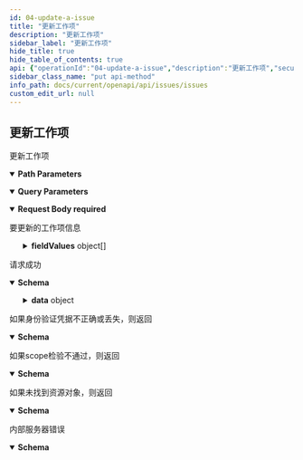 ```yaml
---
id: 04-update-a-issue
title: "更新工作项"
description: "更新工作项"
sidebar_label: "更新工作项"
hide_title: true
hide_table_of_contents: true
api: {"operationId":"04-update-a-issue","description":"更新工作项","security":[{"oauth2":["write:project:issue"]}],"parameters":[{"name":"teamID","in":"query","description":"团队ID","required":true,"schema":{"type":"string"}},{"name":"issueID","in":"path","description":"工作项ID","required":true,"schema":{"type":"string"}}],"requestBody":{"description":"要更新的工作项信息","content":{"application/json":{"schema":{"type":"object","properties":{"assignee":{"maxLength":8,"minLength":1,"type":"string","description":"工作项负责人"},"title":{"maxLength":1024,"minLength":1,"type":"string","description":"工作项负责人"},"fieldValues":{"type":"array","description":"工作项属性信息","items":{"required":["fieldID","type","value"],"type":"object","properties":{"fieldID":{"description":"属性ID","minLength":8,"type":"string"},"type":{"minimum":1,"type":"integer","description":"属性类型"},"value":{"type":"object","properties":{},"description":"属性值"}},"title":"FieldValues"}}},"example":{"assignee":"5f1f3b91","title":"测试工作项","fieldValues":[{"fieldID":"3b9b9c87","value":"测试属性"}]},"title":"UpdateIssueRequest"}}},"required":true},"responses":{"200":{"description":"请求成功","content":{"application/json":{"schema":{"type":"object","properties":{"data":{"type":"object","properties":{"id":{"type":"string","description":"工作项ID"},"number":{"type":"integer","description":"工作项编号"},"title":{"type":"string","description":"工作项标题"},"projectID":{"type":"string","description":"工作项所属项目ID"},"issueTypeID":{"type":"string","description":"工作项类型ID"},"parentID":{"type":"string","description":"父工作项ID"}}},"result":{"type":"string","description":"本次请求结果,SUCCESS|FAIL"},"errorCode":{"type":"string","description":"本次请求错误码"},"errorMsg":{"type":"string","description":"本次请求错误信息"}},"example":[{"result":"SUCCESS","data":{"id":"5f1f3b93","number":1,"title":"测试工作项","projectID":"5f1f3b93kijun654","issueTypeID":"njkib897","parentID":"tgmlo876"}},{"result":"FAIL","errorCode":"NotFound","errorMsg":"NotFound issue"}],"title":"UpdateSuccessResponse"}}}},"401":{"description":"如果身份验证凭据不正确或丢失，则返回","content":{"application/json":{"schema":{"description":"Access token 无效","type":"object","properties":{"result":{"type":"string","description":"本次请求结果,SUCCESS|FAIL"},"errorCode":{"type":"string","description":"本次请求错误码"},"errorMsg":{"type":"string","description":"本次请求错误信息"}},"example":{"result":"FAIL","errorCode":"Unauthorized","errorMsg":"Access token is invalid"},"title":"BadResponse401"}}}},"403":{"description":"如果scope检验不通过，则返回","content":{"application/json":{"schema":{"description":"scope 无效","type":"object","properties":{"result":{"type":"string","description":"本次请求结果,SUCCESS|FAIL"},"errorCode":{"type":"string","description":"本次请求错误码"},"errorMsg":{"type":"string","description":"本次请求错误信息"}},"example":{"result":"FAIL","errorCode":"Forbidden","errorMsg":"Scope is invalid"},"title":"BadResponse403"}}}},"404":{"description":"如果未找到资源对象，则返回","content":{"application/json":{"schema":{"description":"未找到对应的资源｜接口不存在","type":"object","properties":{"result":{"type":"string","description":"本次请求结果,SUCCESS|FAIL"},"errorCode":{"type":"string","description":"本次请求错误码"},"errorMsg":{"type":"string","description":"本次请求错误信息"}},"example":{"result":"FAIL","errorCode":"NotFound","errorMsg":"Not Found"},"title":"BadResponse404"}}}},"500":{"description":"内部服务器错误","content":{"application/json":{"schema":{"description":"内部服务错误","type":"object","properties":{"result":{"type":"string","description":"本次请求结果,SUCCESS|FAIL"},"errorCode":{"type":"string","description":"本次请求错误码"},"errorMsg":{"type":"string","description":"本次请求错误信息"}},"example":{"result":"FAIL","errorCode":"Internal Server Error","errorMsg":"Internal Server Error"},"title":"BadResponse500"}}}}},"x-codegen-request-body-name":"body","extensions":[{"key":"x-codegen-request-body-name","value":"body"}],"method":"put","path":"/project/issues/{issueID}","servers":[{"url":"https://your-domain/openapi/v1"},{"url":"http://your-domain/openapi/v1"}],"securitySchemes":{"oauth2":{"type":"oauth2","flows":{"authorizationCode":{"authorizationUrl":"https://your-domain/oauth2/authorize","tokenUrl":"https://your-domain/oauth2/token","scopes":{"write:project:issue":"新增、修改、删除工作项","read:project:issue":"获取工作项信息"}}}}},"jsonRequestBodyExample":{"assignee":"5f1f3b91","title":"测试工作项","fieldValues":[{"fieldID":"3b9b9c87","value":"测试属性"}]},"info":{"title":"Issues","version":"1.0","description":"此资源代表工作项。使用它来获取、创建、更新和删除工作项。\n"},"postman":{"name":"更新工作项","description":{"content":"更新工作项","type":"text/plain"},"url":{"path":["project","issues",":issueID"],"host":["{{baseUrl}}"],"query":[{"disabled":false,"description":{"content":"(Required) 团队ID","type":"text/plain"},"key":"teamID","value":""}],"variable":[{"disabled":false,"description":{"content":"(Required) 工作项ID","type":"text/plain"},"type":"any","value":"","key":"issueID"}]},"header":[{"key":"Content-Type","value":"application/json"},{"key":"Accept","value":"application/json"}],"method":"PUT","body":{"mode":"raw","raw":"\"\"","options":{"raw":{"language":"json"}}},"auth":{"type":"oauth2","oauth2":[]}}}
sidebar_class_name: "put api-method"
info_path: docs/current/openapi/api/issues/issues
custom_edit_url: null
---
```



## 更新工作项



更新工作项

<details style={{"marginBottom":"1rem"}} data-collapsed={false} open={true}><summary style={{}}><strong>Path Parameters</strong></summary><div><ul><ParamsItem className={"paramsItem"} param={{"name":"issueID","in":"path","description":"工作项ID","required":true,"schema":{"type":"string"}}}></ParamsItem></ul></div></details><details style={{"marginBottom":"1rem"}} data-collapsed={false} open={true}><summary style={{}}><strong>Query Parameters</strong></summary><div><ul><ParamsItem className={"paramsItem"} param={{"name":"teamID","in":"query","description":"团队ID","required":true,"schema":{"type":"string"}}}></ParamsItem></ul></div></details><MimeTabs><TabItem label={"application/json"} value={"application/json-schema"}><details style={{}} data-collapsed={false} open={true}><summary style={{"textAlign":"left"}}><strong>Request Body</strong><strong style={{"fontSize":"var(--ifm-code-font-size)","color":"var(--openapi-required)"}}> required</strong></summary><div style={{"textAlign":"left","marginLeft":"1rem"}}><div style={{"marginTop":"1rem","marginBottom":"1rem"}}>

要更新的工作项信息

</div></div><ul style={{"marginLeft":"1rem"}}><SchemaItem collapsible={false} name={"assignee"} required={false} schemaName={"string"} qualifierMessage={"**Possible values:** `non-empty` and `<= 8 characters`"} schema={{"maxLength":8,"minLength":1,"type":"string","description":"工作项负责人"}}></SchemaItem><SchemaItem collapsible={false} name={"title"} required={false} schemaName={"string"} qualifierMessage={"**Possible values:** `non-empty` and `<= 1024 characters`"} schema={{"maxLength":1024,"minLength":1,"type":"string","description":"工作项负责人"}}></SchemaItem><SchemaItem collapsible={true} className={"schemaItem"}><details style={{}}><summary style={{}}><strong>fieldValues</strong><span style={{"opacity":"0.6"}}> object[]</span></summary><div style={{"marginLeft":"1rem"}}><div style={{"marginTop":".5rem","marginBottom":".5rem"}}>

工作项属性信息

</div><li><div style={{"fontSize":"var(--ifm-code-font-size)","opacity":"0.6","marginLeft":"-.5rem","paddingBottom":".5rem"}}>Array [</div></li><SchemaItem collapsible={false} name={"fieldID"} required={true} schemaName={"string"} qualifierMessage={"**Possible values:** `>= 8 characters`"} schema={{"description":"属性ID","minLength":8,"type":"string"}}></SchemaItem><SchemaItem collapsible={false} name={"type"} required={true} schemaName={"integer"} qualifierMessage={"**Possible values:** `>= 1`"} schema={{"minimum":1,"type":"integer","description":"属性类型"}}></SchemaItem><SchemaItem collapsible={true} className={"schemaItem"}><details style={{}}><summary style={{}}><strong>value</strong><span style={{"opacity":"0.6"}}> object</span><strong style={{"fontSize":"var(--ifm-code-font-size)","color":"var(--openapi-required)"}}> required</strong></summary><div style={{"marginLeft":"1rem"}}><div style={{"marginTop":".5rem","marginBottom":".5rem"}}>

属性值

</div></div></details></SchemaItem><li><div style={{"fontSize":"var(--ifm-code-font-size)","opacity":"0.6","marginLeft":"-.5rem"}}>]</div></li></div></details></SchemaItem></ul></details></TabItem></MimeTabs><div><ApiTabs><TabItem label={"200"} value={"200"}><div>

请求成功

</div><div><MimeTabs schemaType={"response"}><TabItem label={"application/json"} value={"application/json"}><SchemaTabs><TabItem label={"Schema"} value={"Schema"}><details style={{}} data-collapsed={false} open={true}><summary style={{"textAlign":"left"}}><strong>Schema</strong></summary><div style={{"textAlign":"left","marginLeft":"1rem"}}></div><ul style={{"marginLeft":"1rem"}}><SchemaItem collapsible={true} className={"schemaItem"}><details style={{}}><summary style={{}}><strong>data</strong><span style={{"opacity":"0.6"}}> object</span></summary><div style={{"marginLeft":"1rem"}}><SchemaItem collapsible={false} name={"id"} required={false} schemaName={"string"} qualifierMessage={undefined} schema={{"type":"string","description":"工作项ID"}}></SchemaItem><SchemaItem collapsible={false} name={"number"} required={false} schemaName={"integer"} qualifierMessage={undefined} schema={{"type":"integer","description":"工作项编号"}}></SchemaItem><SchemaItem collapsible={false} name={"title"} required={false} schemaName={"string"} qualifierMessage={undefined} schema={{"type":"string","description":"工作项标题"}}></SchemaItem><SchemaItem collapsible={false} name={"projectID"} required={false} schemaName={"string"} qualifierMessage={undefined} schema={{"type":"string","description":"工作项所属项目ID"}}></SchemaItem><SchemaItem collapsible={false} name={"issueTypeID"} required={false} schemaName={"string"} qualifierMessage={undefined} schema={{"type":"string","description":"工作项类型ID"}}></SchemaItem><SchemaItem collapsible={false} name={"parentID"} required={false} schemaName={"string"} qualifierMessage={undefined} schema={{"type":"string","description":"父工作项ID"}}></SchemaItem></div></details></SchemaItem><SchemaItem collapsible={false} name={"result"} required={false} schemaName={"string"} qualifierMessage={undefined} schema={{"type":"string","description":"本次请求结果,SUCCESS|FAIL"}}></SchemaItem><SchemaItem collapsible={false} name={"errorCode"} required={false} schemaName={"string"} qualifierMessage={undefined} schema={{"type":"string","description":"本次请求错误码"}}></SchemaItem><SchemaItem collapsible={false} name={"errorMsg"} required={false} schemaName={"string"} qualifierMessage={undefined} schema={{"type":"string","description":"本次请求错误信息"}}></SchemaItem></ul></details></TabItem><TabItem label={"Example (from schema)"} value={"Example (from schema)"}><ResponseSamples responseExample={"[\n  {\n    \"result\": \"SUCCESS\",\n    \"data\": {\n      \"id\": \"5f1f3b93\",\n      \"number\": 1,\n      \"title\": \"测试工作项\",\n      \"projectID\": \"5f1f3b93kijun654\",\n      \"issueTypeID\": \"njkib897\",\n      \"parentID\": \"tgmlo876\"\n    }\n  },\n  {\n    \"result\": \"FAIL\",\n    \"errorCode\": \"NotFound\",\n    \"errorMsg\": \"NotFound issue\"\n  }\n]"} language={"json"}></ResponseSamples></TabItem></SchemaTabs></TabItem></MimeTabs></div></TabItem><TabItem label={"401"} value={"401"}><div>

如果身份验证凭据不正确或丢失，则返回

</div><div><MimeTabs schemaType={"response"}><TabItem label={"application/json"} value={"application/json"}><SchemaTabs><TabItem label={"Schema"} value={"Schema"}><details style={{}} data-collapsed={false} open={true}><summary style={{"textAlign":"left"}}><strong>Schema</strong></summary><div style={{"textAlign":"left","marginLeft":"1rem"}}></div><ul style={{"marginLeft":"1rem"}}><SchemaItem collapsible={false} name={"result"} required={false} schemaName={"string"} qualifierMessage={undefined} schema={{"type":"string","description":"本次请求结果,SUCCESS|FAIL"}}></SchemaItem><SchemaItem collapsible={false} name={"errorCode"} required={false} schemaName={"string"} qualifierMessage={undefined} schema={{"type":"string","description":"本次请求错误码"}}></SchemaItem><SchemaItem collapsible={false} name={"errorMsg"} required={false} schemaName={"string"} qualifierMessage={undefined} schema={{"type":"string","description":"本次请求错误信息"}}></SchemaItem></ul></details></TabItem><TabItem label={"Example (from schema)"} value={"Example (from schema)"}><ResponseSamples responseExample={"{\n  \"result\": \"FAIL\",\n  \"errorCode\": \"Unauthorized\",\n  \"errorMsg\": \"Access token is invalid\"\n}"} language={"json"}></ResponseSamples></TabItem></SchemaTabs></TabItem></MimeTabs></div></TabItem><TabItem label={"403"} value={"403"}><div>

如果scope检验不通过，则返回

</div><div><MimeTabs schemaType={"response"}><TabItem label={"application/json"} value={"application/json"}><SchemaTabs><TabItem label={"Schema"} value={"Schema"}><details style={{}} data-collapsed={false} open={true}><summary style={{"textAlign":"left"}}><strong>Schema</strong></summary><div style={{"textAlign":"left","marginLeft":"1rem"}}></div><ul style={{"marginLeft":"1rem"}}><SchemaItem collapsible={false} name={"result"} required={false} schemaName={"string"} qualifierMessage={undefined} schema={{"type":"string","description":"本次请求结果,SUCCESS|FAIL"}}></SchemaItem><SchemaItem collapsible={false} name={"errorCode"} required={false} schemaName={"string"} qualifierMessage={undefined} schema={{"type":"string","description":"本次请求错误码"}}></SchemaItem><SchemaItem collapsible={false} name={"errorMsg"} required={false} schemaName={"string"} qualifierMessage={undefined} schema={{"type":"string","description":"本次请求错误信息"}}></SchemaItem></ul></details></TabItem><TabItem label={"Example (from schema)"} value={"Example (from schema)"}><ResponseSamples responseExample={"{\n  \"result\": \"FAIL\",\n  \"errorCode\": \"Forbidden\",\n  \"errorMsg\": \"Scope is invalid\"\n}"} language={"json"}></ResponseSamples></TabItem></SchemaTabs></TabItem></MimeTabs></div></TabItem><TabItem label={"404"} value={"404"}><div>

如果未找到资源对象，则返回

</div><div><MimeTabs schemaType={"response"}><TabItem label={"application/json"} value={"application/json"}><SchemaTabs><TabItem label={"Schema"} value={"Schema"}><details style={{}} data-collapsed={false} open={true}><summary style={{"textAlign":"left"}}><strong>Schema</strong></summary><div style={{"textAlign":"left","marginLeft":"1rem"}}></div><ul style={{"marginLeft":"1rem"}}><SchemaItem collapsible={false} name={"result"} required={false} schemaName={"string"} qualifierMessage={undefined} schema={{"type":"string","description":"本次请求结果,SUCCESS|FAIL"}}></SchemaItem><SchemaItem collapsible={false} name={"errorCode"} required={false} schemaName={"string"} qualifierMessage={undefined} schema={{"type":"string","description":"本次请求错误码"}}></SchemaItem><SchemaItem collapsible={false} name={"errorMsg"} required={false} schemaName={"string"} qualifierMessage={undefined} schema={{"type":"string","description":"本次请求错误信息"}}></SchemaItem></ul></details></TabItem><TabItem label={"Example (from schema)"} value={"Example (from schema)"}><ResponseSamples responseExample={"{\n  \"result\": \"FAIL\",\n  \"errorCode\": \"NotFound\",\n  \"errorMsg\": \"Not Found\"\n}"} language={"json"}></ResponseSamples></TabItem></SchemaTabs></TabItem></MimeTabs></div></TabItem><TabItem label={"500"} value={"500"}><div>

内部服务器错误

</div><div><MimeTabs schemaType={"response"}><TabItem label={"application/json"} value={"application/json"}><SchemaTabs><TabItem label={"Schema"} value={"Schema"}><details style={{}} data-collapsed={false} open={true}><summary style={{"textAlign":"left"}}><strong>Schema</strong></summary><div style={{"textAlign":"left","marginLeft":"1rem"}}></div><ul style={{"marginLeft":"1rem"}}><SchemaItem collapsible={false} name={"result"} required={false} schemaName={"string"} qualifierMessage={undefined} schema={{"type":"string","description":"本次请求结果,SUCCESS|FAIL"}}></SchemaItem><SchemaItem collapsible={false} name={"errorCode"} required={false} schemaName={"string"} qualifierMessage={undefined} schema={{"type":"string","description":"本次请求错误码"}}></SchemaItem><SchemaItem collapsible={false} name={"errorMsg"} required={false} schemaName={"string"} qualifierMessage={undefined} schema={{"type":"string","description":"本次请求错误信息"}}></SchemaItem></ul></details></TabItem><TabItem label={"Example (from schema)"} value={"Example (from schema)"}><ResponseSamples responseExample={"{\n  \"result\": \"FAIL\",\n  \"errorCode\": \"Internal Server Error\",\n  \"errorMsg\": \"Internal Server Error\"\n}"} language={"json"}></ResponseSamples></TabItem></SchemaTabs></TabItem></MimeTabs></div></TabItem></ApiTabs></div>